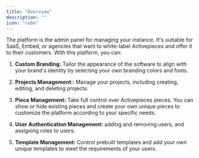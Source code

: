 ```yaml
---
title: "Overview"
description: ""
icon: "cube"
---
```


<Snippet file="enterprise-feature.mdx" />

The platform is the admin panel for managing your instance. It's suitable for SaaS, Embed, or agencies that want to white-label Activepieces and offer it to their customers. With this platform, you can:

1. **Custom Branding:** Tailor the appearance of the software to align with your brand's identity by selecting your own branding colors and fonts.

2. **Projects Management:**: Manage your projects, including creating, editing, and deleting projects.

3. **Piece Management:** Take full control over Activepieces pieces. You can show or hide existing pieces and create your own unique pieces to customize the platform according to your specific needs.

4. **User Authentication Management:** adding and removing users, and assigning roles to users.

5. **Template Management:** Control prebuilt templates and add your own unique templates to meet the requirements of your users.

